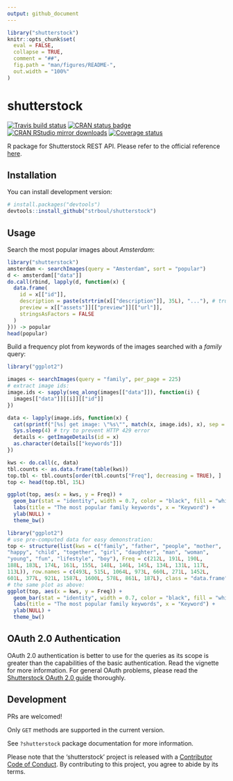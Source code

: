 ```yaml
---
output: github_document
---
```


<!-- README.md is generated from README.Rmd. Please edit that file -->

```r
library("shutterstock")
knitr::opts_chunk$set(
  eval = FALSE,
  collapse = TRUE,
  comment = "##",
  fig.path = "man/figures/README-",
  out.width = "100%"
)
```
# shutterstock

[![Travis build status](https://travis-ci.org/strboul/shutterstock-r.svg?branch=master)](https://travis-ci.org/strboul/shutterstock-r) [![CRAN status badge](https://www.r-pkg.org/badges/version/shutterstock)](https://cran.r-project.org/package=shutterstock) [![CRAN RStudio mirror downloads](https://cranlogs.r-pkg.org/badges/shutterstock)](https://www.r-pkg.org/pkg/shutterstock) [![Coverage status](https://codecov.io/gh/strboul/shutterstock-r/branch/master/graph/badge.svg)](https://codecov.io/github/strboul/shutterstock-r?branch=master)

R package for Shutterstock REST API. Please refer to the official reference
[here](https://api-reference.shutterstock.com/).

## Installation

<!--You can install the released version of shutterstock from
[CRAN](https://CRAN.R-project.org) with:
``` r
install.packages("shutterstock")
```-->

You can install development version:
```r
# install.packages("devtools")
devtools::install_github("strboul/shutterstock")
```

## Usage

Search the most popular images about *Amsterdam*:

```r
library("shutterstock")
amsterdam <- searchImages(query = "Amsterdam", sort = "popular")
d <- amsterdam[["data"]]
do.call(rbind, lapply(d, function(x) {
  data.frame(
    id = x[["id"]],
    description = paste(strtrim(x[["description"]], 35L), "..."), # truncate description field
    preview = x[["assets"]][["preview"]][["url"]],
    stringsAsFactors = FALSE
  )
})) -> popular
head(popular)
```

Build a frequency plot from keywords of the images searched with a *family* query:

```r
library("ggplot2")

images <- searchImages(query = "family", per_page = 225)
# extract image ids:
image.ids <- sapply(seq_along(images[["data"]]), function(i) {
  images[["data"]][[i]][["id"]]
})

data <- lapply(image.ids, function(x) {
  cat(sprintf("[%s] get image: \"%s\"", match(x, image.ids), x), sep = "\n")
  Sys.sleep(4) # try to prevent HTTP 429 error
  details <- getImageDetails(id = x)
  as.character(details[["keywords"]])
})

kws <- do.call(c, data)
tbl.counts <- as.data.frame(table(kws))
top.tbl <- tbl.counts[order(tbl.counts["Freq"], decreasing = TRUE), ]
top <- head(top.tbl, 15L)

ggplot(top, aes(x = kws, y = Freq)) +
  geom_bar(stat = "identity", width = 0.7, color = "black", fill = "white") +
  labs(title = "The most popular family keywords", x = "Keyword") +
  ylab(NULL) +
  theme_bw()
```
```r
library("ggplot2")
# use pre-computed data for easy demonstration:
top <- structure(list(kws = c("family", "father", "people", "mother", 
"happy", "child", "together", "girl", "daughter", "man", "woman", 
"young", "fun", "lifestyle", "boy"), Freq = c(212L, 191L, 190L, 
188L, 183L, 174L, 161L, 155L, 148L, 146L, 145L, 134L, 131L, 117L, 
113L)), row.names = c(493L, 515L, 1064L, 973L, 660L, 271L, 1452L, 
601L, 377L, 921L, 1587L, 1600L, 578L, 861L, 187L), class = "data.frame")
# the same plot as above:
ggplot(top, aes(x = kws, y = Freq)) +
  geom_bar(stat = "identity", width = 0.7, color = "black", fill = "white") +
  labs(title = "The most popular family keywords", x = "Keyword") +
  ylab(NULL) +
  theme_bw()
```

## OAuth 2.0 Authentication

OAuth 2.0 authentication is better to use for the queries as its scope is
greater than the capabilities of the basic authentication. Read the vignette for
more information. For general OAuth problems, please read the [Shutterstock OAuth 2.0 guide](https://api-reference.shutterstock.com/#authentication-oauth-authentication-h2) thoroughly.

## Development

PRs are welcomed!

Only `GET` methods are supported in the current version.

See `?shutterstock` package documentation for more information. 

Please note that the 'shutterstock' project is released with a [Contributor Code of Conduct](CODE_OF_CONDUCT.md). By contributing to this project, you agree to abide by its terms.
